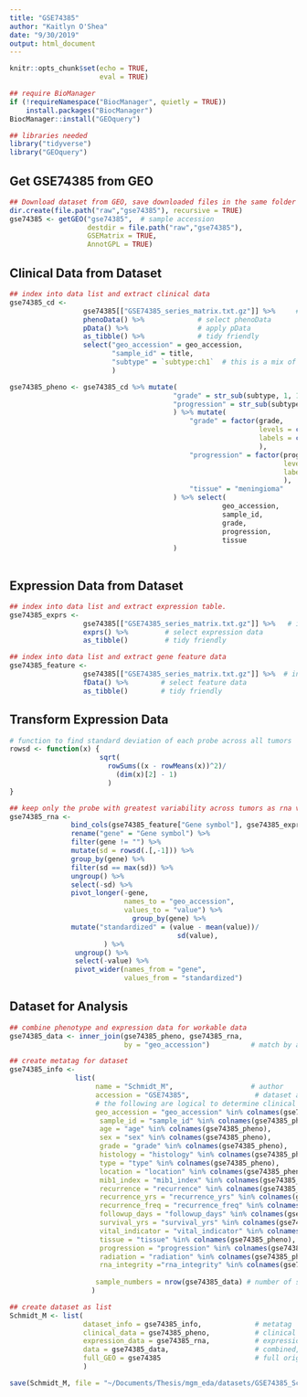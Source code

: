 ```yaml
---
title: "GSE74385"
author: "Kaitlyn O'Shea"
date: "9/30/2019"
output: html_document
---
```


```r
knitr::opts_chunk$set(echo = TRUE,
                      eval = TRUE)
```

```r
## require BioManager
if (!requireNamespace("BiocManager", quietly = TRUE))
    install.packages("BiocManager")
BiocManager::install("GEOquery") 
```

```r
## libraries needed
library("tidyverse")
library("GEOquery")
```

## Get GSE74385 from GEO
```r
## Download dataset from GEO, save downloaded files in the same folder as this .Rmd file.
dir.create(file.path("raw","gse74385"), recursive = TRUE)
gse74385 <- getGEO("gse74385",  # sample accession 
                   destdir = file.path("raw","gse74385"),
                   GSEMatrix = TRUE,
                   AnnotGPL = TRUE)
```

## Clinical Data from Dataset
```r
## index into data list and extract clinical data
gse74385_cd <-
                  gse74385[["GSE74385_series_matrix.txt.gz"]] %>%     # index into list 
                  phenoData() %>%             # select phenoData
                  pData() %>%                 # apply pData
                  as_tibble() %>%             # tidy friendly
                  select("geo_accession" = geo_accession,
                         "sample_id" = title, 
                         "subtype" = `subtype:ch1`  # this is a mix of grade and clinical progression
                         ) 

gse74385_pheno <- gse74385_cd %>% mutate(
                                        "grade" = str_sub(subtype, 1, 1),     # pull out the grade from the progression data
                                        "progression" = str_sub(subtype, 2)   # pull out the progression from the variable
                                        ) %>% mutate(
                                            "grade" = factor(grade, 
                                                             levels = c("1", "2", "3"), 
                                                             labels = c("I", "II", "III")
                                                             ),
                                            "progression" = factor(progression,
                                                                   levels = c("NR", "R", "M"),
                                                                   labels = c("nr", "r", "m")
                                                                   ),
                                            "tissue" = "meningioma"
                                        ) %>% select(
                                                    geo_accession,
                                                    sample_id,
                                                    grade,
                                                    progression,
                                                    tissue
                                        )
                    
```

## Expression Data from Dataset
```r
## index into data list and extract expression table.
gse74385_exprs <- 
                  gse74385[["GSE74385_series_matrix.txt.gz"]] %>%   # index into list 
                  exprs() %>%         # select expression data
                  as_tibble()         # tidy friendly

## index into data list and extract gene feature data
gse74385_feature <- 
                  gse74385[["GSE74385_series_matrix.txt.gz"]] %>%  # index into list 
                  fData() %>%        # select feature data
                  as_tibble()        # tidy friendly
```

## Transform Expression Data
``` r
# function to find standard deviation of each probe across all tumors
rowsd <- function(x) {
                      sqrt(
                        rowSums((x - rowMeans(x))^2)/
                          (dim(x)[2] - 1)
                        )
}

## keep only the probe with greatest variability across tumors as rna variable and gene names
gse74385_rna <-
               bind_cols(gse74385_feature["Gene symbol"], gse74385_exprs) %>% # add gene name to expression data
               rename("gene" = "Gene symbol") %>%                             # rename name variable as 'gene' 
               filter(gene != "") %>%                                         # keep only data for named genes
               mutate(sd = rowsd(.[,-1])) %>%                                 # calculate sd for each probe, index out gene name
               group_by(gene) %>%                                             # group probes by gene
               filter(sd == max(sd)) %>%                                      # keep the probe with the max variation for each gene
               ungroup() %>%                                                  # ungroup by genes 
               select(-sd) %>%                                                # select all but sd column
               pivot_longer(-gene,                                            # do not group by gene 
                            names_to = "geo_accession",                       # 'key' via gather
                            values_to = "value") %>%                          
                              group_by(gene) %>%                              # standardize for cross data set comparison
               mutate("standardized" = (value - mean(value))/                 # center at mean for gene
                                         sd(value),                           # scale by sd for gene
                       ) %>%
                ungroup() %>%                                                  # ungroup by genes
                select(-value) %>%                                             # select all but sd column
                pivot_wider(names_from = "gene",                               # final format genes as rows
                            values_from = "standardized")                      # final format expression across accession as columns

```

## Dataset for Analysis
```r
## combine phenotype and expression data for workable data
gse74385_data <- inner_join(gse74385_pheno, gse74385_rna, 
                            by = "geo_accession")          # match by accession

## create metatag for dataset
gse74385_info <-  
                list(
                     name = "Schmidt_M",                   # author
                     accession = "GSE74385",                # dataset accession 
                     # the following are logical to determine clinical data available for dataset
                     geo_accession = "geo_accession" %in% colnames(gse74385_pheno),
                      sample_id = "sample_id" %in% colnames(gse74385_pheno),
                      age = "age" %in% colnames(gse74385_pheno),
                      sex = "sex" %in% colnames(gse74385_pheno),
                      grade = "grade" %in% colnames(gse74385_pheno),
                      histology = "histology" %in% colnames(gse74385_pheno),
                      type = "type" %in% colnames(gse74385_pheno),
                      location = "location" %in% colnames(gse74385_pheno),
                      mib1_index = "mib1_index" %in% colnames(gse74385_pheno),
                      recurrence = "recurrence" %in% colnames(gse74385_pheno),
                      recurrence_yrs = "recurrence_yrs" %in% colnames(gse74385_pheno),
                      recurrence_freq = "recurrence_freq" %in% colnames(gse74385_pheno),
                      followup_days = "followup_days" %in% colnames(gse74385_pheno),
                      survival_yrs = "survival_yrs" %in% colnames(gse74385_pheno),
                      vital_indicator = "vital_indicator" %in% colnames(gse74385_pheno),
                      tissue = "tissue" %in% colnames(gse74385_pheno),
                      progression = "progression" %in% colnames(gse74385_pheno),
                      radiation = "radiation" %in% colnames(gse74385_pheno),
                      rna_integrity ="rna_integrity" %in% colnames(gse74385_pheno),
                     
                     sample_numbers = nrow(gse74385_data) # number of samples
                    )

## create dataset as list 
Schmidt_M <- list(
                  dataset_info = gse74385_info,             # metatag
                  clinical_data = gse74385_pheno,           # clinical data
                  expression_data = gse74385_rna,           # expression data
                  data = gse74385_data,                     # combined, workable data
                  full_GEO = gse74385                       # full original download from GEO
                  )
```

```r
save(Schmidt_M, file = "~/Documents/Thesis/mgm_eda/datasets/GSE74385_Schmidt_M_KO.Rda") 
```